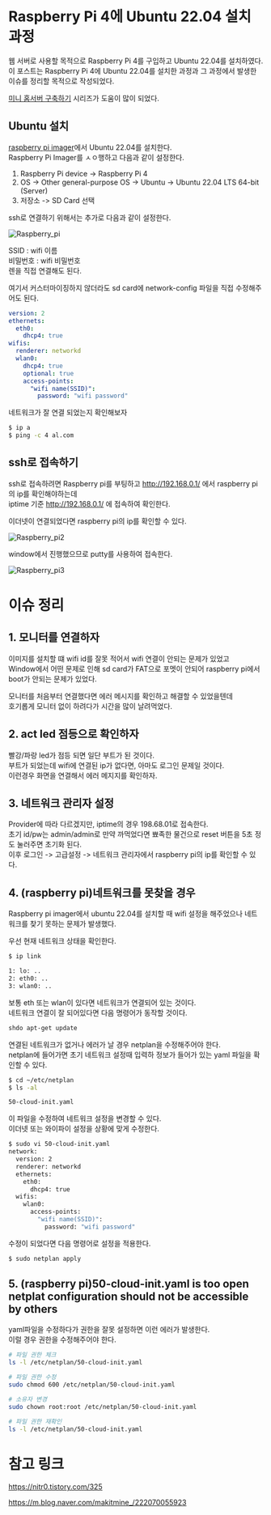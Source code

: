 # Raspberry Pi 4에 Ubuntu 22.04 설치 과정

웹 서버로 사용할 목적으로 Raspberry Pi 4를 구입하고 Ubuntu 22.04를 설치하였다.\
이 포스트는 Raspberry Pi 4에 Ubuntu 22.04를 설치한 과정과 그 과정에서 발생한 이슈를 정리할 목적으로 작성되었다.

[미니 홈서버 구축하기](https://nitr0.tistory.com/category/Server) 시리즈가 도움이 많이 되었다.

## Ubuntu 설치

[raspberry pi imager](https://www.raspberrypi.com/software/)에서 Ubuntu 22.04를 설치한다.\
Raspberry Pi Imager를 ㅅㅇ행하고 다음과 같이 설정한다.

1. Raspberry Pi device -> Raspberry Pi 4
2. OS -> Other general-purpose OS -> Ubuntu -> Ubuntu 22.04 LTS 64-bit (Server)
3. 저장소 -> SD Card 선택

ssh로 연결하기 위해서는 추가로 다음과 같이 설정한다.

![Raspberry_pi](/images/raspberry_pi.png)

SSID : wifi 이름\
비밀번호 : wifi 비밀번호\
렌을 직접 연결해도 된다.

여기서 커스터마이징하지 않더라도 sd card에 network-config 파일을 직접 수정해주어도 된다.

```yml
version: 2
ethernets:
  eth0:
    dhcp4: true
wifis:
  renderer: networkd
  wlan0:
    dhcp4: true
    optional: true
    access-points:
      "wifi name(SSID)":
        password: "wifi password"
```

네트워크가 잘 연결 되었는지 확인해보자

```bash
$ ip a
$ ping -c 4 al.com
```

## ssh로 접속하기

ssh로 접속하려면 Raspberry pi를 부팅하고 http://192.168.0.1/ 에서 raspberry pi의 ip를 확인해야하는데\
iptime 기준 http://192.168.0.1/ 에 접속하여 확인한다.

이더넷이 연결되었다면 raspberry pi의 ip를 확인할 수 있다.

![Raspberry_pi2](/images/raspberry_pi2.png)

window에서 진행했으므로 putty를 사용하여 접속한다.

![Raspberry_pi3](/images/raspberry_pi3.png)

# 이슈 정리

## 1. 모니터를 연결하자

이미지를 설치할 떄 wifi id를 잘못 적어서 wifi 연결이 안되는 문제가 있었고\
Window에서 어떤 문제로 인해 sd card가 FAT으로 포멧이 안되어 raspberry pi에서 boot가 안되는 문제가 있었다.

모니터를 처음부터 연결했다면 에러 메시지를 확인하고 해결할 수 있었을텐데\
호기롭게 모니터 없이 하려다가 시간을 많이 날려먹었다.

## 2. act led 점등으로 확인하자

빨강/파랑 led가 점등 되면 일단 부트가 된 것이다.\
부트가 되었는데 wifi에 연결된 ip가 없다면, 아마도 로그인 문제일 것이다.\
이런경우 화면을 연결해서 에러 메지지를 확인하자.

## 3. 네트워크 관리자 설정

Provider에 따라 다르겠지만, iptime의 경우 198.68.01로 접속한다.\
초기 id/pw는 admin/admin로 만약 까먹었다면 뾰족한 물건으로 reset 버튼을 5초 정도 눌러주면 초기화 된다.\
이후 로그인 -> 고급설정 -> 네트워크 관리자에서 raspberry pi의 ip를 확인할 수 있다.

## 4. (raspberry pi)네트워크를 못찾을 경우

Raspberry pi imager에서 ubuntu 22.04를 설치할 때 wifi 설정을 해주었으나 네트워크를 찾기 못하는 문제가 발생했다.

우선 현재 네트워크 상태을 확인한다.

```bash
$ ip link

1: lo: ..
2: eth0: ..
3: wlan0: ..
```

보통 eth 또는 wlan이 있다면 네트워크가 연결되어 있는 것이다.\
네트워크 연결이 잘 되어있다면 다음 명령어가 동작할 것이다.

```bash
shdo apt-get update
```

연결된 네트워크가 없거나 에러가 날 경우 netplan을 수정해주어야 한다.\
netplan에 들어가면 초기 네트워크 설정때 입력하 정보가 들어가 있는 yaml 파일을 확인할 수 있다.

```bash
$ cd ~/etc/netplan
$ ls -al

50-cloud-init.yaml
```

이 파일을 수정하여 네트워크 설정을 변경할 수 있다.\
이더넷 또는 와이파이 설정을 상황에 맞게 수정한다.

```bash
$ sudo vi 50-cloud-init.yaml
network:
  version: 2
  renderer: networkd
  ethernets:
    eth0:
      dhcp4: true
  wifis:
    wlan0:
      access-points:
        "wifi name(SSID)":
          password: "wifi password"
```

수정이 되었다면 다음 명령어로 설정을 적용한다.

```bash
$ sudo netplan apply
```

## 5. (raspberry pi)50-cloud-init.yaml is too open netplat configuration should not be accessible by others

yaml파일을 수정하다가 권한을 잘못 설정하면 이런 에러가 발생한다.\
이럴 경우 권한을 수정해주어야 한다.

```bash
# 파일 권한 체크
ls -l /etc/netplan/50-cloud-init.yaml

# 파일 권한 수정
sudo chmod 600 /etc/netplan/50-cloud-init.yaml

# 소유자 변경
sudo chown root:root /etc/netplan/50-cloud-init.yaml

# 파일 권한 재확인
ls -l /etc/netplan/50-cloud-init.yaml
```

# 참고 링크

https://nitr0.tistory.com/325

https://m.blog.naver.com/makitmine_/222070055923
